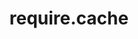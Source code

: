 ---
id: "node_tf_med_016"
questionType: "TRUE_FALSE"
title: "require.cache"
statement: "require.cache stores the exports of each module."
difficulty: "MEDIUM"
category: "Node.js"
correctAnswer: false
explanation: "It stores the module objects, not just the exports."
---